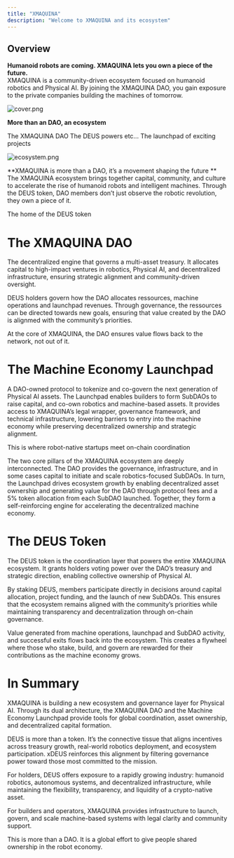 ```yaml
---
title: "XMAQUINA"
description: "Welcome to XMAQUINA and its ecosystem"
---
```


## Overview

**Humanoid robots are coming. XMAQUINA lets you own a piece of the future.**\
XMAQUINA is a community-driven ecosystem focused on humanoid robotics and Physical AI. By joining the XMAQUINA DAO, you gain exposure to the private companies building the machines of tomorrow. 

![cover.png](/images/cover.png)

**More than an DAO, an ecosystem**

<Columns cols={3}>
  <Card title="The DAO" icon="users" href="/ecosystem/dao">
    The XMAQUINA DAO
  </Card>
  <Card title="The DEUS Labs" icon="flask" href="/ecosystem/deus-labs">
    The DEUS powers etc...
  </Card>
  <Card title="Machine Launchpad" icon="rocket" href="/ecosystem/launchpad">
    The launchpad of exciting projects
  </Card>
</Columns>

![ecosystem.png](/images/ecosystem.png)

**XMAQUINA is more than a DAO, it’s a movement shaping the future **\
The XMAQUINA ecosystem brings together capital, community, and culture to accelerate the rise of humanoid robots and intelligent machines. Through the DEUS token, DAO members don’t just observe the robotic revolution, they own a piece of it.

<Card title="DEUS token" icon="coins" href="/token/tokenomics">
  The home of the DEUS token
</Card>


# The XMAQUINA DAO

The decentralized engine that governs a multi-asset treasury. It allocates capital to high-impact ventures in robotics, Physical AI, and decentralized infrastructure, ensuring strategic alignment and community-driven oversight.

DEUS holders govern how the DAO allocates ressources, machine operations and launchpad revenues. Through governance, the ressources can be directed towards new goals, ensuring that value created by the DAO is alignmed with the community’s priorities.

At the core of XMAQUINA, the DAO ensures value flows back to the network, not out of it.

# The Machine Economy Launchpad

A DAO-owned protocol to tokenize and co-govern the next generation of Physical AI assets. The Launchpad enables builders to form SubDAOs to raise capital, and co-own robotics and machine-based assets. It provides access to XMAQUINA’s legal wrapper, governance framework, and technical infrastructure, lowering barriers to entry into the machine economy while preserving decentralized ownership and strategic alignment.

This is where robot-native startups meet on-chain coordination

The two core pillars of the XMAQUINA ecosystem are deeply interconnected. The DAO provides the governance, infrastructure, and in some cases capital to initiate and scale robotics-focused SubDAOs. In turn, the Launchpad drives ecosystem growth by enabling decentralized asset ownership and generating value for the DAO through protocol fees and a 5% token allocation from each SubDAO launched. Together, they form a self-reinforcing engine for accelerating the decentralized machine economy.

# The DEUS Token

The DEUS token is the coordination layer that powers the entire XMAQUINA ecosystem. It grants holders voting power over the DAO’s treasury and strategic direction, enabling collective ownership of Physical AI.

By staking DEUS, members participate directly in decisions around capital allocation, project funding, and the launch of new SubDAOs. This ensures that the ecosystem remains aligned with the community’s priorities while maintaining transparency and decentralization through on-chain governance.

Value generated from machine operations, launchpad and SubDAO activity, and successful exits flows back into the ecosystem. This creates a flywheel where those who stake, build, and govern are rewarded for their contributions as the machine economy grows.

# In Summary

XMAQUINA is building a new ecosystem and governance layer for Physical AI. Through its dual architecture, the XMAQUINA DAO and the Machine Economy Launchpad provide tools for global coordination, asset ownership, and decentralized capital formation.

DEUS is more than a token. It’s the connective tissue that aligns incentives across treasury growth, real-world robotics deployment, and ecosystem participation. xDEUS reinforces this alignment by filtering governance power toward those most committed to the mission.

For holders, DEUS offers exposure to a rapidly growing industry: humanoid robotics, autonomous systems, and decentralized infrastructure, while maintaining the flexibility, transparency, and liquidity of a crypto-native asset.

For builders and operators, XMAQUINA provides infrastructure to launch, govern, and scale machine-based systems with legal clarity and community support.

This is more than a DAO. It is a global effort to give people shared ownership in the robot economy.